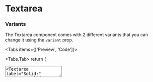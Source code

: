 
# Textarea

### Variants

The Textarea component comes with 2 different variants that you can change it using the `variant` prop.

<Tabs items={['Preview', 'Code']}>

  <Tabs.Tab>
  return (
    <div className="flex items-center gap-3">
        <Textarea label="Outlined:" variant="outline"  placeholder="Enter text"/>
        <Textarea label="Solid:" variant="solid"  placeholder="Enter text" className="!bg-gray-200" />        
    </div>
  );
};

<TextareaVariantGroup />
  </Tabs.Tab>

  <Tabs.Tab>
```jsx copy
import React from 'react';
import { Textarea } from "@vivakits/react-components";

const App = () => (

return(

<div className="flex items-center gap-3">
  <Textarea label="Outlined Textarea variant" variant="outline" />
  <Textarea
    label="Solid Textarea variant"
    variant="solid"
    className="!bg-gray-300"
  />
</div>
));

export default App;
```
  </Tabs.Tab>
</Tabs>

### Sizes

The Textarea component comes with 4 different sizes that you can change it using the `size` prop.

<Tabs items={['Preview', 'Code']}>

<Tabs.Tab>
  return (
    <div className="flex items-end gap-3">
        <Textarea size="sm" label="Small" />
        <Textarea size="md" label="Medium" />
        <Textarea size="lg" label="Large" />
        <Textarea size="xl" label="Extra Large" />
    </div>
  );
};

<TextareaSizeGroup />
</Tabs.Tab>

  <Tabs.Tab>
```jsx copy
import React from 'react';
import { Textarea } from "@vivakits/react-components";

const App = () => (

return(

<div className="flex items-end gap-3">
  <Textarea size="sm" label="Small" />
  <Textarea size="md" label="Medium" />
  <Textarea size="lg" label="Large" />
  <Textarea size="xl" label="Extra Large" />
</div>
));

export default App;
```
  </Tabs.Tab>
</Tabs>

### Colors

The Textarea component comes with 6 different colors that you can change it using the `color` prop. It has both solid and outline variant

<Tabs items={['Preview', 'Code']}>

<Tabs.Tab>
  return (
  <div className="flex items-end gap-3 flex-wrap">
      <Textarea variant="outline" label="Primary" color="primary" />
      <Textarea variant="outline" label="Secondary" color="secondary" />
      <Textarea variant="outline" label="Success" color="success" />
      <Textarea variant="outline" label="Warning" color="warning" />
      <Textarea variant="outline" label="Danger" color="danger" />
      <Textarea variant="outline" label="Light" color="light" />
  </div>
  );
};

<TextareaColorGroup />
  </Tabs.Tab>

  <Tabs.Tab>
```jsx copy
import React from 'react';
import { Textarea } from "@vivakits/react-components";

const App = () => (

return(

<div className="flex items-end gap-3 flex-wrap">
  <Textarea variant="outline" label="Primary" color="primary" />
  <Textarea variant="outline" label="Secondary" color="secondary" />
  <Textarea variant="outline" label="Success" color="success" />
  <Textarea variant="outline" label="Warning" color="warning" />
  <Textarea variant="outline" label="Danger" color="danger" />
  <Textarea variant="outline" label="Light" color="light" />
</div>
));

export default App;
```
  </Tabs.Tab>
</Tabs>

### Rounded

The shape of the Textarea component can be updated using `rounded` prop

<Tabs items={['Preview', 'Code']}>

<Tabs.Tab>
  return (
    <div className="flex items-end gap-3">
      <Textarea rounded="none" label="None" />
      <Textarea rounded="xs" label="Extra Small" />
      <Textarea rounded="sm" label="Small" />
      <Textarea rounded="default" label="Default" />
      <Textarea rounded="md" label="Medium" />
      <Textarea rounded="lg" label="Large" />
      <Textarea rounded="xl" label="Extra Large" />
      <Textarea rounded="full" label="Full" />
    </div>
  );
};

<TextareaRoundedGroup />
</Tabs.Tab>

<Tabs.Tab>
```jsx copy
import React from 'react';
import { Textarea } from "@vivakits/react-components";

const App = () => (

return(

<div className="flex items-end gap-3">
  <Textarea rounded="none" label="None" />
  <Textarea rounded="xs" label="Extra Small" />
  <Textarea rounded="sm" label="Small" />
  <Textarea rounded="default" label="Default" />
  <Textarea rounded="md" label="Medium" />
  <Textarea rounded="lg" label="Large" />
  <Textarea rounded="xl" label="Extra Large" />
  <Textarea rounded="full" label="Full" />
</div>
));

export default App;
```
</Tabs.Tab>
</Tabs>

### Icon

An icon can be append or prepend using `icon` prop. The position of the icon can be specified by the `iconPosition` prop.

<Tabs items={['Preview', 'Code']}>

<Tabs.Tab>
  return (
    <div className="flex items-end gap-3">
      <Textarea icon={<FaSearch />} placeholder="Search" />
      <Textarea iconPosition="end" icon={<FaSearch />} placeholder="Search" />
    </div>
  );
};

<TextareaIconGroup />
</Tabs.Tab>

<Tabs.Tab>
```jsx copy
import React from 'react';
import { Textarea } from "@vivakits/react-components";

const App = () => (

return(

<div className="flex items-end gap-3">
  <Textarea icon={<FaSearch />} placeholder="Search" />
  <Textarea iconPosition="end" icon={<FaSearch />} placeholder="Search" />
</div>
));

export default App;
```
</Tabs.Tab>
</Tabs>

### Error

Conditional error handling for Textarea can be done via `hasError` props. Error message can also be modified via `errorMessage` props.

<Tabs items={['Preview', 'Code']}>

<Tabs.Tab>
  return (
    <div className="flex items-end gap-3">
      <Textarea icon={<FaEdit />} placeholder="Error variant" hasError={true} />
      <Textarea icon={<FaEdit />} placeholder="Error variant" hasError={true} errorMessage="Custom error message" />
    </div>
  );
};

<TextareaErrorGroup />
</Tabs.Tab>

<Tabs.Tab>
```jsx copy
import React from 'react';
import { Textarea } from "@vivakits/react-components";

const App = () => (

return(

<div className="flex items-end gap-3">
  <Textarea icon={<FaEdit />} placeholder="Error variant" hasError={true} />
  <Textarea
    icon={<FaEdit />}
    placeholder="Error variant"
    hasError={true}
    errorMessage="Custom error message"
  />
</div>
));

export default App;
```
</Tabs.Tab>
</Tabs>

### Others

The Textarea component offers various configuration options to handle different use cases.

<Tabs items={['Preview', 'Code']}>

<Tabs.Tab>
  return (
    <div className="flex items-end gap-3">
      <Textarea placeholder="Disabled textarea" disabled  />
      <Textarea placeholder="Max length: 5" maxlength="5" />
      <Textarea placeholder="Non-resizable" className="resize-none" />
    </div>
  );
};

<TextareaExamples />
</Tabs.Tab>

<Tabs.Tab>
```jsx copy
import React from 'react';
import { Textarea } from "@vivakits/react-components";

const App = () => (

return(

<div className="flex items-end gap-3">
  <Textarea placeholder="Disabled textarea" disabled />
  <Textarea placeholder="Max length: 5" maxlength="5" />
  <Textarea placeholder="Non-resizable" className="resize-none" />
</div>

));

export default App;
```
</Tabs.Tab>
</Tabs>

### API Reference

{<table>

  <thead>
    <tr>
      <th className="w-[10%]" align="left">Attribute</th>
      <th className="w-[50%]" align="left">Type</th>
      <th className="w-[30%]" align="left">Description</th>
      <th className="w-[10%]" align="left">Default</th>
    </tr>
  </thead>
  <tbody>
    <tr>
      <td>vairant</td>
      <td>
        <span className="badge">solid</span>  
        <span className="badge">outline</span> 
      </td>
      <td>Changes Textarea appreance</td>
      <td><span className="badge">solid</span></td>
    </tr>
    <tr>
      <td>color</td>
      <td className="flex flex-wrap gap-y-2 border-none">
        <span className="badge">primary</span>   
        <span className="badge">secondary</span>  
        <span className="badge">accent</span>  
        <span className="badge">success</span>  
        <span className="badge">warning</span>  
        <span className="badge">danger</span>  
      </td>
      <td>Changes Textarea color</td>
      <td><span className="badge">primary</span></td>
    </tr>
    <tr>
      <td>size</td>
      <td>
        <span className="badge">sm</span>  
        <span className="badge">md</span> 
        <span className="badge">lg</span> 
        <span className="badge">xl</span> 
      </td>
      <td>Changes Textarea size</td>
      <td><span className="badge">md</span></td>
    </tr>
    <tr>
      <td>rounded</td>
      <td className="flex flex-wrap gap-y-2 border-none">
        <span className="badge">default</span>  
        <span className="badge">none</span>   
        <span className="badge">xs</span>  
        <span className="badge">sm</span>  
        <span className="badge">md</span>  
        <span className="badge">lg</span>
        <span className="badge">fulll</span>
      </td>
      <td>Changes the border radius of Textarea</td>
      <td><span className="badge">primary</span></td>
    </tr>
    <tr>
      <td>icon</td>
      <td>ReactNode</td>
      <td>Append or prepend an icon inside the Textarea box</td>
      <td> - </td>
    </tr>
     <tr>
      <td>iconPosition</td>
      <td className="flex flex-wrap gap-y-2 border-none">
        <span className="badge">start</span>  
        <span className="badge">end</span>   
      </td>
      <td>Determine the position of the icon</td>
      <td><span className="badge"> start </span></td>
    </tr>
     <tr>
      <td>placeholder</td>
      <td>
        string
      </td>
      <td>Place a text inside the Textarea box</td>
      <td> - </td>
    </tr>
    <tr>
      <td>label</td>
      <td>
        string
      </td>
      <td>label of the Textarea box</td>
      <td> - </td>
    </tr>
    <tr>
      <td>labelPosition</td>
      <td className="flex flex-wrap gap-y-2 border-none">
        <span className="badge">start</span>  
        <span className="badge">end</span>
        <span className="badge">horizontal</span>   
      </td>
      <td>Determine the position of the label of Textarea box</td>
      <td> <span className="badge"> start </span> </td>
    </tr>
    <tr>
      <td>labelClassName</td>
      <td>
        string
      </td>
      <td>Changes style of the label of Textarea box</td>
      <td> - </td>
    </tr>
     <tr>
      <td>hasError</td>
      <td>
        boolean
      </td>
      <td>Shows error</td>
      <td> false </td>
    </tr>
    <tr>
      <td>errorMessage</td>
      <td>
        string
      </td>
      <td>Modify the error message</td>
      <td>Invalid Textarea value</td>
    </tr>
    <tr>
      <td>wrapperClassName</td>
      <td>
        string
      </td>
      <td>Modify the appreance of Textarea box</td>
      <td> - </td>
    </tr>
  </tbody>
</table>
}
